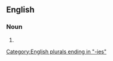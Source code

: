 ==English==

===Noun===
{{head|en|noun plural form}}

# {{plural of|autarky|lang=en}}

[[Category:English plurals ending in "-ies"]]